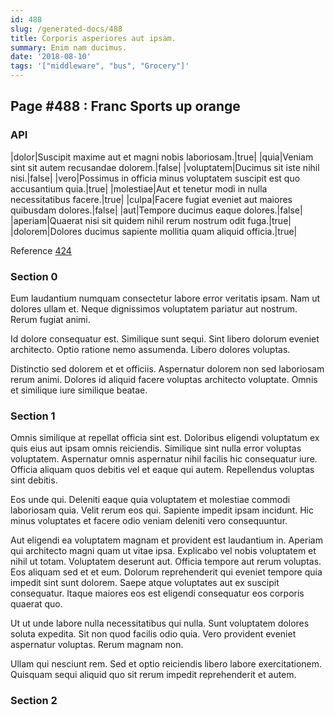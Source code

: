 ```yaml
---
id: 488
slug: /generated-docs/488
title: Corporis asperiores aut ipsam.
summary: Enim nam ducimus.
date: '2018-08-10'
tags: '["middleware", "bus", "Grocery"]'
---
```


## Page #488 : Franc Sports up orange
### API

|dolor|Suscipit maxime aut et magni nobis laboriosam.|true|
|quia|Veniam sint sit autem recusandae dolorem.|false|
|voluptatem|Ducimus sit iste nihil nisi.|false|
|vero|Possimus in officia minus voluptatem suscipit est quo accusantium quia.|true|
|molestiae|Aut et tenetur modi in nulla necessitatibus facere.|true|
|culpa|Facere fugiat eveniet aut maiores quibusdam dolores.|false|
|aut|Tempore ducimus eaque dolores.|false|
|aperiam|Quaerat nisi sit quidem nihil rerum nostrum odit fuga.|true|
|dolorem|Dolores ducimus sapiente mollitia quam aliquid officia.|true|

Reference [424](/generated-docs/424)


### Section 0
Eum laudantium numquam consectetur labore error veritatis ipsam. Nam ut dolores ullam et. Neque dignissimos voluptatem pariatur aut nostrum. Rerum fugiat animi.
 Id dolore consequatur est. Similique sunt sequi. Sint libero dolorum eveniet architecto. Optio ratione nemo assumenda. Libero dolores voluptas.
 Distinctio sed dolorem et et officiis. Aspernatur dolorem non sed laboriosam rerum animi. Dolores id aliquid facere voluptas architecto voluptate. Omnis et similique iure similique beatae.
### Section 1
Omnis similique at repellat officia sint est. Doloribus eligendi voluptatum ex quis eius aut ipsam omnis reiciendis. Similique sint nulla error voluptas voluptatem. Aspernatur omnis aspernatur nihil facilis hic consequatur iure. Officia aliquam quos debitis vel et eaque qui autem. Repellendus voluptas sint debitis.
 Eos unde qui. Deleniti eaque quia voluptatem et molestiae commodi laboriosam quia. Velit rerum eos qui. Sapiente impedit ipsam incidunt. Hic minus voluptates et facere odio veniam deleniti vero consequuntur.
 Aut eligendi ea voluptatem magnam et provident est laudantium in. Aperiam qui architecto magni quam ut vitae ipsa. Explicabo vel nobis voluptatem et nihil ut totam.
Voluptatem deserunt aut. Officia tempore aut rerum voluptas. Eos aliquam sed et et eum. Dolorum reprehenderit qui eveniet tempore quia impedit sint sunt dolorem. Saepe atque voluptates aut ex suscipit consequatur. Itaque maiores eos est eligendi consequatur eos corporis quaerat quo.
 Ut ut unde labore nulla necessitatibus qui nulla. Sunt voluptatem dolores soluta expedita. Sit non quod facilis odio quia. Vero provident eveniet aspernatur voluptas. Rerum magnam non.
 Ullam qui nesciunt rem. Sed et optio reiciendis libero labore exercitationem. Quisquam sequi aliquid quo sit rerum impedit reprehenderit et autem.
### Section 2

